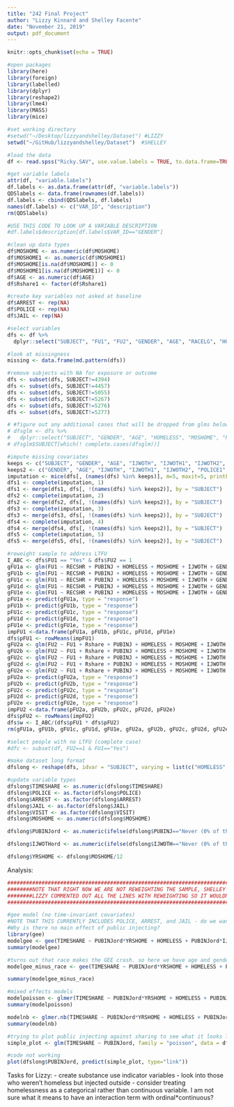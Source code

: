 ```yaml
---
title: "242 Final Project"
author: "Lizzy Kinnard and Shelley Facente"
date: "November 21, 2019"
output: pdf_document
---
```


```r
knitr::opts_chunk$set(echo = TRUE)

#open packages
library(here)
library(foreign)
library(labelled)
library(dplyr)
library(reshape2)
library(lme4)
library(MASS)
library(mice)
```

```r
#set working directory
#setwd("~/Desktop/lizzyandshelley/Dataset") #LIZZY
setwd("~/GitHub/lizzyandshelley/Dataset")  #SHELLEY

#load the data
df <- read.spss("Ricky.SAV", use.value.labels = TRUE, to.data.frame=TRUE)

#get variable labels
attr(df, "variable.labels")
df.labels <- as.data.frame(attr(df, "variable.labels"))
QDSlabels <- data.frame(rownames(df.labels))
df.labels <- cbind(QDSlabels, df.labels)
names(df.labels) <- c("VAR_ID", "description")
rm(QDSlabels)

#USE THIS CODE TO LOOK UP A VARIABLE DESCRIPTION
#df.labels$description[df.labels$VAR_ID=="GENDER"]

#clean up data types
df$MOSHOME <- as.numeric(df$MOSHOME)
df$MOSHOME1 <- as.numeric(df$MOSHOME1)
df$MOSHOME[is.na(df$MOSHOME)] <- 0
df$MOSHOME1[is.na(df$MOSHOME1)] <- 0
df$AGE <- as.numeric(df$AGE)
df$Rshare1 <- factor(df$Rshare1)

#create key variables not asked at baseline
df$ARREST <- rep(NA)
df$POLICE <- rep(NA)
df$JAIL <- rep(NA)

#select variables
dfs <- df %>%
  dplyr::select("SUBJECT", "FU1", "FU2", "GENDER", "AGE", "RACELG", "HOMELESS", "HOMELESS1", "HOMELESS2", "MOSHOME", "MOSHOME1", "MOSHOM2", "RECSHR", "RECSHR1", "RECSHR2", "PUBINJ", "PUBINJ1", "PUBINJ2", "IJWOTH", "IJWOTH1", "IJWOTH2", "POLICE", "POLICE1", "POLICE2", "ARREST", "ARREST1", "ARREST2", "JAIL", "JAIL1", "JAIL2", "Rshare", "Rshare1", "Rshare2")

#look at missingness
missing <- data.frame(md.pattern(dfs))

#remove subjects with NA for exposure or outcome 
dfs <- subset(dfs, SUBJECT!=4394) 
dfs <- subset(dfs, SUBJECT!=4457) 
dfs <- subset(dfs, SUBJECT!=5055)
dfs <- subset(dfs, SUBJECT!=5267)
dfs <- subset(dfs, SUBJECT!=5276)
dfs <- subset(dfs, SUBJECT!=5277)

# #figure out any additional cases that will be dropped from glms below
# dfsglm <- dfs %>%
#   dplyr::select("SUBJECT", "GENDER", "AGE", "HOMELESS", "MOSHOME", "PUBINJ", "IJWOTH","RECSHR")
# dfsglm$SUBJECT[which(! complete.cases(dfsglm))]

#impute missing covariates
keeps <- c("SUBJECT", "GENDER", "AGE", "IJWOTH", "IJWOTH1", "IJWOTH2", "POLICE1", "POLICE2", "ARREST1", "ARREST2", "JAIL1", "JAIL2")
keeps2 <- c("GENDER", "AGE", "IJWOTH", "IJWOTH1", "IJWOTH2", "POLICE1", "POLICE2", "ARREST1", "ARREST2", "JAIL1", "JAIL2")
imputation <- mice(dfs[, (names(dfs) %in% keeps)], m=5, maxit=5, printFlag=TRUE, seed = 242)
dfs1 <- complete(imputation, 1)
dfs1 <- merge(dfs1, dfs[, !(names(dfs) %in% keeps2)], by = "SUBJECT")
dfs2 <- complete(imputation, 2)
dfs2 <- merge(dfs2, dfs[, !(names(dfs) %in% keeps2)], by = "SUBJECT")
dfs3 <- complete(imputation, 3)
dfs3 <- merge(dfs3, dfs[, !(names(dfs) %in% keeps2)], by = "SUBJECT")
dfs4 <- complete(imputation, 4)
dfs4 <- merge(dfs4, dfs[, !(names(dfs) %in% keeps2)], by = "SUBJECT")
dfs5 <- complete(imputation, 5)
dfs5 <- merge(dfs5, dfs[, !(names(dfs) %in% keeps2)], by = "SUBJECT")

#reweight sample to address LTFU
I_ABC <- dfs$FU1 == "Yes" & dfs$FU2 == 1
gFU1a <- glm(FU1 ~ RECSHR + PUBINJ + HOMELESS + MOSHOME + IJWOTH + GENDER + AGE, family = "binomial", data = dfs1, na.action = na.omit)
gFU1b <- glm(FU1 ~ RECSHR + PUBINJ + HOMELESS + MOSHOME + IJWOTH + GENDER + AGE, family = "binomial", data = dfs2, na.action = na.omit)
gFU1c <- glm(FU1 ~ RECSHR + PUBINJ + HOMELESS + MOSHOME + IJWOTH + GENDER + AGE, family = "binomial", data = dfs3, na.action = na.omit)
gFU1d <- glm(FU1 ~ RECSHR + PUBINJ + HOMELESS + MOSHOME + IJWOTH + GENDER + AGE, family = "binomial", data = dfs4, na.action = na.omit)
gFU1e <- glm(FU1 ~ RECSHR + PUBINJ + HOMELESS + MOSHOME + IJWOTH + GENDER + AGE, family = "binomial", data = dfs5, na.action = na.omit)
pFU1a <- predict(gFU1a, type = "response")
pFU1b <- predict(gFU1b, type = "response")
pFU1c <- predict(gFU1c, type = "response")
pFU1d <- predict(gFU1d, type = "response")
pFU1e <- predict(gFU1e, type = "response")
impFU1 <-data.frame(pFU1a, pFU1b, pFU1c, pFU1d, pFU1e)
dfs$pFU1 <- rowMeans(impFU1)
gFU2a <- glm(FU2 ~ FU1 + Rshare + PUBINJ + HOMELESS + MOSHOME + IJWOTH + GENDER + AGE, family = "binomial", data = dfs1, na.action = na.omit) 
gFU2b <- glm(FU2 ~ FU1 + Rshare + PUBINJ + HOMELESS + MOSHOME + IJWOTH + GENDER + AGE, family = "binomial", data = dfs2, na.action = na.omit) 
gFU2c <- glm(FU2 ~ FU1 + Rshare + PUBINJ + HOMELESS + MOSHOME + IJWOTH + GENDER + AGE, family = "binomial", data = dfs3, na.action = na.omit) 
gFU2d <- glm(FU2 ~ FU1 + Rshare + PUBINJ + HOMELESS + MOSHOME + IJWOTH + GENDER + AGE, family = "binomial", data = dfs4, na.action = na.omit) 
gFU2e <- glm(FU2 ~ FU1 + Rshare + PUBINJ + HOMELESS + MOSHOME + IJWOTH + GENDER + AGE, family = "binomial", data = dfs5, na.action = na.omit) 
pFU2a <- predict(gFU2a, type = "response")
pFU2b <- predict(gFU2b, type = "response")
pFU2c <- predict(gFU2c, type = "response")
pFU2d <- predict(gFU2d, type = "response")
pFU2e <- predict(gFU2e, type = "response")
impFU2 <-data.frame(pFU2a, pFU2b, pFU2c, pFU2d, pFU2e)
dfs$pFU2 <- rowMeans(impFU2)
dfs$w <- I_ABC/(dfs$pFU1 * dfs$pFU2)
rm(gFU1a, gFU1b, gFU1c, gFU1d, gFU1e, gFU2a, gFU2b, gFU2c, gFU2d, gFU2e, pFU1a, pFU1b, pFU1c, pFU1d, pFU1e, pFU2a, pFU2b, pFU2c, pFU2d, pFU2e, impFU1, impFU2)

#select people with no LTFU (complete case)
#dfc <- subset(df, FU2==1 & FU1=="Yes")

#make dataset long format
dfslong <- reshape(dfs, idvar = "SUBJECT", varying = list(c("HOMELESS", "HOMELESS1", "HOMELESS2"), c("MOSHOME", "MOSHOME1", "MOSHOM2"), c("RECSHR", "RECSHR1", "RECSHR2"), c("PUBINJ", "PUBINJ1", "PUBINJ2"), c("IJWOTH", "IJWOTH1", "IJWOTH2"), c("POLICE", "POLICE1", "POLICE2"), c("ARREST", "ARREST1", "ARREST2"), c("JAIL", "JAIL1", "JAIL2")), timevar = "VISIT", v.names = c("HOMELESS", "MOSHOME", "TIMESHARE", "PUBINJ", "IJWOTH", "POLICE", "ARREST", "JAIL"), ids = "SUBJECT", times = c("baseline", "FU1", "FU2"), direction = "long")

#update variable types
dfslong$TIMESHARE <- as.numeric(dfslong$TIMESHARE)
dfslong$POLICE <- as.factor(dfslong$POLICE)
dfslong$ARREST <- as.factor(dfslong$ARREST)
dfslong$JAIL <- as.factor(dfslong$JAIL)
dfslong$VISIT <- as.factor(dfslong$VISIT)
dfslong$MOSHOME <- as.numeric(dfslong$MOSHOME)

dfslong$PUBINJord <- as.numeric(ifelse(dfslong$PUBINJ=="Never (0% of the time)", 0, ifelse(dfslong$PUBINJ=="Occasionally (less than 25% of the time)", 1, ifelse(dfslong$PUBINJ=="Sometimes (25% to 74% of the time)", 2, ifelse(dfslong$PUBINJ=="Usually (75% to 99% of the time)", 3, ifelse(dfslong$PUBINJ=="Always (100% of the time)", 4 ,NA))))))

dfslong$IJWOTHord <- as.numeric(ifelse(dfslong$IJWOTH=="Never (0% of the time)", 0, ifelse(dfslong$IJWOTH=="Occasionally (less than 25% of the time)", 1, ifelse(dfslong$IJWOTH=="Sometimes (25% to 74% of the time)", 2, ifelse(dfslong$IJWOTH=="Usually (75% to 99% of the time)", 3, ifelse(dfslong$IJWOTH=="Always (100% of the time)", 4, NA))))))

dfslong$YRSHOME <- dfslong$MOSHOME/12
```

Analysis:

```r
######################################################################################################
########NOTE THAT RIGHT NOW WE ARE NOT REWEIGHTING THE SAMPLE, SHELLEY TO CHECK WITH MAYA#############
########LIZZY COMMENTED OUT ALL THE LINES WITH REWEIGHTING SO IT WOULDN'T DISTRICT US FOR NOW#########
######################################################################################################

#gee model (no time-invariant covariates)
#NOTE THAT THIS CURRENTLY INCLUDES POLICE, ARREST, and JAIL - do we want to drop?? Mixed effects models don't include these (though could)
#Why is there no main effect of public injecting?
library(gee)
modelgee <- gee(TIMESHARE ~ PUBINJord*YRSHOME + HOMELESS + PUBINJord*IJWOTHord + POLICE + ARREST + JAIL, SUBJECT, data = dfslong, family = poisson, corstr = "exchangeable", na.action = na.omit)
summary(modelgee)

#turns out that race makes the GEE crash. so here we have age and gender (which are time invarying) but need to condense race into fewer categories. 
modelgee_minus_race <- gee(TIMESHARE ~ PUBINJord*YRSHOME + HOMELESS + PUBINJord*IJWOTHord + POLICE + ARREST + JAIL + GENDER + AGE, SUBJECT, data = dfslong, family = poisson, corstr = "exchangeable", na.action = na.omit)

summary(modelgee_minus_race)

#mixed effects models
modelpoisson <- glmer(TIMESHARE ~ PUBINJord*YRSHOME + HOMELESS + PUBINJord*IJWOTHord + GENDER + AGE + RACELG + (1|SUBJECT), family = "poisson", data = dfslong, na.action = na.omit)
summary(modelpoisson)

modelnb <- glmer.nb(TIMESHARE ~ PUBINJord*YRSHOME + HOMELESS + PUBINJord*IJWOTHord + GENDER + AGE + RACELG + (1|SUBJECT), data = dfslong, na.action = na.omit)
summary(modelnb)
```


```r
#trying to plot public injecting against sharing to see what it looks like visually
simple_plot <- glm(TIMESHARE ~ PUBINJord, family = "poisson", data = dfslong, na.action = na.omit)

#code not working
plot(dfslong$PUBINJord, predict(simple_plot, type="link"))
```

Tasks for Lizzy:
- create substance use indicator variables
- look into those who weren’t homeless but injected outside
- consider treating homelessness as a categorical rather than continuous variable. I am not sure what it means to have an interaction term with ordinal*continuous?